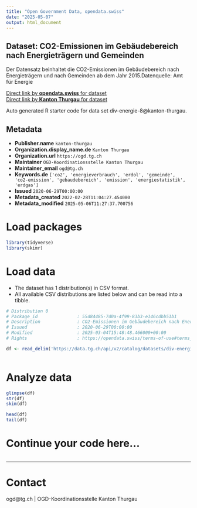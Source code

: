 ```yaml
---
title: "Open Government Data, opendata.swiss"
date: "2025-05-07"
output: html_document
---
```


## Dataset: CO2-Emissionen im Gebäudebereich nach Energieträgern und Gemeinden

Der Datensatz beinhaltet die CO2-Emissionen im Gebäudebereich nach Energieträgern und nach Gemeinden ab dem Jahr 2015.Datenquelle: Amt für Energie

[Direct link by **opendata.swiss** for dataset](https://opendata.swiss/de/dataset/co2-emissionen-im-gebaudebereich-nach-energietragern-und-gemeinden)<br>
[Direct link by **Kanton Thurgau** for dataset](https://data.tg.ch/explore/dataset/div-energie-8/)

Auto generated R starter code for data set div-energie-8@kanton-thurgau.

## Metadata

- **Publisher.name** `kanton-thurgau`
- **Organization.display_name.de** `Kanton Thurgau`
- **Organization.url** `https://ogd.tg.ch`
- **Maintainer** `OGD-Koordinationsstelle Kanton Thurgau`
- **Maintainer_email** `ogd@tg.ch`
- **Keywords.de** `['co2', 'energieverbrauch', 'erdol', 'gemeinde', 'co2-emission', 'gebaudebereich', 'emission', 'energiestatistik', 'erdgas']`
- **Issued** `2020-06-29T00:00:00`
- **Metadata_created** `2022-02-28T11:04:27.454080`
- **Metadata_modified** `2025-05-06T11:27:37.700756`


# Load packages

```r

library(tidyverse)
library(skimr)

```

# Load data

-   The dataset has 1 distribution(s) in CSV format.
-   All available CSV distributions are listed below and can be read into a tibble.

```r

# Distribution 0
# Package_id               : 55d84485-7d0a-4f99-83b3-e146cdbb51b1
# Description              : CO2-Emissionen im Gebäudebereich nach Energieträgern und Gemeinden (csv)
# Issued                   : 2020-06-29T00:00:00
# Modified                 : 2025-03-04T15:48:48.466000+00:00
# Rights                   : https://opendata.swiss/terms-of-use#terms_by

df <- read_delim('https://data.tg.ch/api/v2/catalog/datasets/div-energie-8/exports/csv?use_labels=true')



```

# Analyze data

```r

glimpse(df)
str(df)
skim(df)

head(df)
tail(df)

```

# Continue your code here...

```r

```

------------------------------------------------------------------------

# Contact

ogd@tg.ch | OGD-Koordinationsstelle Kanton Thurgau
